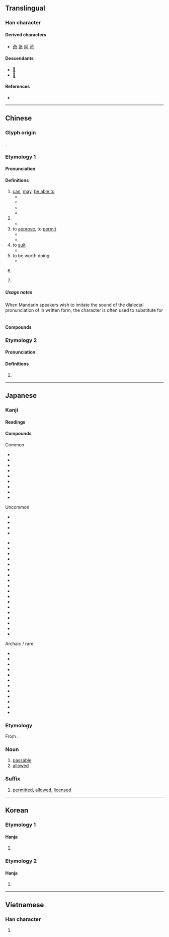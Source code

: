{{also|句}}
{{character info/new}}
{{character info/new|🉑}}
==Translingual==
{{stroke order|stroke=5}}
{{stroke order|type=animate}}

===Han character===
{{Han char|rn=30|rad=口|as=02|sn=5|four=10620|canj=MNR|ids=⿹丁口}}

====Derived characters====
* [[奇]] [[哥]] [[阿]] [[苛]]

====Descendants====
* [[𛀙]]
* [[𛀚]]

====References====
* {{Han ref|kx=0172.120|dkj=03245|dj=0383.070|hdz=10567.070|uh=53EF|ud=21487|bh=A569|bd=42345}}

----

==Chinese==
{{zh-forms}}

===Glyph origin===
{{Han etyl}}
{{Han compound|口|丂|c1=s|c2=p|ls=psc}}.

===Etymology 1===
{{rfe|zh}}

====Pronunciation====
{{zh-pron
|m=kě
|m-s=
|c=ho2
|c-t=
|g=
|h=pfs=khó
|j=
|mb=kǒ̤
|md=kō̤
|mn=xm,zz,tw:khó/qz:khóⁿ/khóa
|mn_note=khó/khóⁿ - literary; khóa - vernacular
|mn-t=ko2
|w=2khu
|x=
|mc=y
|oc=y
|ma=
|cat=v,suf,adv
}}

====Definitions====
{{zh-hanzi}}

# [[can]], [[may]], [[be able to]]
#* {{zh-l|可能|possibly}}
#* {{zh-l|可以|can}}
#* {{zh-x|這 袋子{zi} 可 盛 五十 公斤。|This bag '''can''' hold 50 kilos.}}
#* {{zh-x|他 沒有 家 可 住。|He had no place to live.}}
# {{n-g|Particle used for emphasis.}}
#* {{zh-x|我 可 不 太 知道。|I don't '''really''' know.}}
# to [[approve]], to [[permit]]
#* {{zh-l|許可|to permit, to allow}}
#* {{zh-l|認可|to approve}}
# to [[suit]]
#* {{zh-l|可心|satisfying}}
# to be worth doing
#* {{zh-x|展覽 的{dí}確 '''可''' 看。|The exhibition is really '''worth''' seeing.}}
# {{n-g|Prefix attached to verbs, expressing possibility and turning them into adjectives. Similar to the English suffix {{m|en|-able}}.}}
#: {{zh-x|可吃|edible}}
#: {{zh-x|可愛|lovely}}
#: {{zh-x|可憐|pitiful}}
# {{zh-abbrev|可是|but}}

=====Usage notes=====
When Mandarin speakers wish to imitate the sound of the dialectal pronunciation of {{lang|zh|可}} in  written form, the character {{zh-l|闊}} is often used to substitute for {{lang|zh|可}}.
: {{zh-x|闊以|{{n-g|imitates the sound of {{zh-l|可以}} in dialectal Chinese}}}}
: {{zh-x|闊落|{{n-g|imitates the sound of {{zh-l|可樂}} in dialectal Chinese}}}}

====Compounds====
{{zh-der|一無可取|一蹴可幾|不卜可知|不可|不可一世|不可不|不可以|不可企及|不可偏廢|不可勝原|不可勝數|不可勝書|不可勝紀|不可勝言|不可勝計|不可勝記|不可及|不可名字|不可名狀|不可向邇|不可多得|不可得|不可思議|不可意|不可或缺|不可抗力|不可抗拒|不可捉摸|不可收拾|不可救藥|不可數|不可期|不可枚舉|不可測|不可為|不可狀|不可理喻|不可理解|不可當|不可知|不可知論|不可磨滅|不可終日|不可耐|不可能|不可言|不可言喻|不可言宣|不可諱言|不可踰越|不可開交|不可限量|不可靠|不小可|不置可否|乃可|乍可|乏善可陳|乖覺可喜|九原可作|也可|也未可知|人盡可夫|人言可畏|來者可追|依違兩可|依阿兩可|便可|俗不可耐|倚馬可待|僅可|光可鑑人|兩可|其情可憫|冬日可愛|刻可|前車可鑒|功不可沒|勢不可當|南山可移|印可|即可|只可|可不|可不好|可不是|可不道|可乘之機|可乘之隙|可也|可了不得|可事|可人|可人意|可人憎|可人憐|可什麼|可以|可任|可但|可作|可佩|可便|可信|可倫坡|可兀的|可兒|可冀|可則|可加|可厭|可厭相|可又來|可取|可口|可可|可可的|可否|可哀|可喜|可喜可賀|可喜娘|可嘆|可嘉|可圈可點|可堪|可塑性|可奈|可好|可嫌|可孕物質|可就|可巧|可待|可待因|可心|可念|可怕|可怖|可怪|可恃|可恥|可恨|可悲|可惜|可惡|可惱|可想而知|可意|可意人|可愛|可感|可慮|可憎|可憎娘|可憎才|可憐|可憐生|可憐蟲|可憐見|可操左券|可擦擦|可教性|可敦|可敬|可早|可是|可是來|可曾|可有可無|可望|可樂|可欲|可欽|可歌可泣|可歎|可正是|可氣|可溶性|可煞|可煞作怪|可燃性|可燃物|可甚麼|可畏|可疑|可看性|可矜|可知|可知是好|可知道|可磕擦|可磣|可笑|可罪|可耕地|可能|可能性|可著|可蘭經|可行|可見|可見一斑|可見度|可親|可覷|可觀|可言|可謂|可議|可讀性|可變性|可變資本|可貴|可賀|可賀敦|可身|可逆反應|可造之材|可週|可鄙|可離|可靠|可風|可飲水|可駭|可體|史可法|咄嗟可辦|和藹可親|唾手可取|唾手可得|嚴可均|均可|垂手可得|堅不可摧|堪可|夏日可畏|多可|大可|大可不必|大有可為|大有可觀|大雅可觀|天可憐見|天地可表|奇貨可居|妙不可言|孝行可嘉|孺子可教|安可|密不可分|富可敵國|寥寥可數|寧可|小可|尚可|尚可喜|尚有可為|屈指可數|岌岌可危|巧不可階|差可|張可久|形跡可疑|彰彰可據|後會可期|後生可畏|忍無可忍|志不可奪|志不可滿|怒不可抑|怒不可遏|急不可待|急不可耐|悲不可抑|情有可原|惟天可表|愚不可及|憨狀可掬|指日可待|摸棱兩可|摸稜兩可|敖不可長|斷乎不可|易可|時不可失|暗室可欺|有何不可|有例可援|有利可圖|有案可查|有案可稽|有機可乘|有隙可乘|未可厚非|未可限量|未嘗不可|未知可否|未置可否|核可|棄之可惜|楚楚可憐|樂不可支|樂不可極|樂不可言|模棱兩可|模稜兩可|機不可失|欲不可從|歷歷可數|歷歷可紀|歷歷可考|歷歷可見|歷歷可辨|比屋可封|沒可得|泰山可倚|洛可可|深不可測|清晰可見|渺不可測|渾可事|滿可以|潢潦可薦|炙手可熱|無利可圖|無勢可乘|無可不可|無可匹敵|無可厚非|無可否認|無可奈何|無可奉告|無可如何|無可救藥|無可比擬|無可比象|無可置疑|無可置辯|無可諱言|無可非議|無家可奔|無家可歸|無懈可擊|無技可施|無機可乘|無法可施|無瑕可擊|無藥可救|無計可施|無計可生|無話可說|無跡可尋|無路可走|無隙可乘|然然可可|牢不可拔|牢不可破|特利可得|猛可|猛可裡|猶可|獻可替否|獻替可否|班班可考|痊可|百事可樂|盡可|盡可能|省可|省可裡|磣可可|萬不可失|萬萬不可|秀色可餐|窅不可測|立可白|笑容可掬|粲然可觀|精神可嘉|纔可|缺一不可|罪不可赦|罪無可逭|羅可可式|美味可口|義行可風|耐可|能可|臭不可當|臭不可聞|舉手可采|良醞可戀|莫可名狀|莫可奈何|落可便|藐不可測|藹然可親|裁可|西洛可風|觸手可及|許可|許可證|誠可格天|認可|豈可|貴不可言|迪斯可|進可替不|進可替否|遙不可及|遙不可期|適可而止|還可以|銳不可當|銳未可當|錢可使鬼|錢可通神|門可張羅|門可羅雀|閒可|難能可貴|非同小可|面目可憎|頗可|頗為可觀|餘勇可賈|馬可|馬可福音|高不可攀|高不可登|高可摩天|髮光可鑑|可可西里|可比}}

===Etymology 2===

====Pronunciation====
{{zh-pron
|m=kè
|c=hak1
|cat=
}}

====Definitions====
{{zh-hanzi}}

# {{zh-only|可汗}}

{{zh-cat|Elementary}}

----

==Japanese==

===Kanji===
{{ja-kanji|grade=5|rs=口02}}

====Readings====
{{ja-readings
|goon=か
|kanon=か
|on=こく
|kun=よ-い, べ-し, ばかり
}}

====Compounds====
{{der-top3|Compounds of 可}}
;Common
* {{ja-r|可否|かひ}}
* {{ja-r|可%決|か%けつ}}
* {{ja-r|可%也|か%なり}}
* {{ja-r|可能|かのう}}
* {{ja-r|可%愛い|か%わい.い}}
* {{ja-r|可%哀相|か%わいそう}}
* {{ja-r|不可|ふか}}
* {{ja-r|許可|きょか}}
* {{ja-r|認可|にんか}}

;Uncommon
* {{ja-r|可き|べき}}
* {{ja-r|可とする|かとする}}
* {{ja-r|可分|かぶん}}
* {{ja-r|可聴|かちょう}}
{{der-mid3}}
* {{ja-r|可動|かどう}}
* {{ja-r|可%読|か%どく}}
* {{ja-r|可%逆|か%ぎゃく}}
* {{ja-r|可変|かへん}}
* {{ja-r|可燃|かねん}}
* {{ja-r|可憐|かれん}}
* {{ja-r|可算|かさん}}
* {{ja-r|可視|かし}}
* {{ja-r|可塑|かそ}}
* {{ja-r|可溶|かよう}}
* {{ja-r|加%圧性|か%あつせい}}
* {{ja-r|可%換環|か%かんかん}}
* {{ja-r|可%換群|か%かんぐん}}
* {{ja-r|可%処分|か%しょぶん}}
* {{ja-r|印可|いんか}}
* {{ja-r|半可|はんか}}
* {{ja-r|裁可|さいか}}
* {{ja-r|成る可く|なるべく}}

{{der-mid3}}
;Archaic / rare
* {{ja-r|可い|べい}}
* {{ja-r|可し|べし}}
* {{ja-r|可からず|べからず}}
* {{ja-r|可くして|べくして}}
* {{ja-r|可惜|あたら}}
* {{ja-r|可%成|か%なり}}
* {{ja-r|可%祝|か%しく}}
* {{ja-r|可撓|かとう}}
* {{ja-r|可用|かよう}}
* {{ja-r|允可|いんか}}
* {{ja-r|可%及%的|か%きゅう%てき}}
* {{ja-r|可耕地|かこうち}}
{{der-bottom}}

===Etymology===
{{ja-kanjitab|か|yomi=o}}

From {{der|ja|ltc|-}} {{ltc-l|可}}.

===Noun===
{{ja-noun|か}}

# [[passable]]
# [[allowed]]
#: {{ja-usex|再配%布 が '''可''' の 画像|さいはい%ふ が '''か''' の がぞう|images whose redistribution is allowed|ref=[https://www.nttdocomo.co.jp/service/developer/make/content/deco_mail/pictograph/index.html]}}

===Suffix===
{{ja-pos|か|suffix}}

# [[permitted]], [[allowed]], [[licensed]]

----

==Korean==

===Etymology 1===

====Hanja====
{{ko-hanja/new|옳다|옳을|가}}
# {{defn|lang=ko|sort=口02}}

===Etymology 2===

====Hanja====
{{ko-hanja/new|오랑캐|극}}

# {{defn|lang=ko|sort=口02}}

----

==Vietnamese==

===Han character===
{{vi-hantu|[[khả]], [[khá]], [[tài]]|rs=口02}}

# {{defn|lang=vi|sort=口02}}